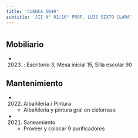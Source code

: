 ```yaml
---
title: 'CUENCA 5049'
subtitle: 'JII N° 01/16° PROF. LUIS SIXTO CLARA'
---
```


#


## Mobiliario

*  (2023) : Escritorio 3, Mesa inicial 15, Silla escolar 90 





## Mantenimiento

*  (2022) Albañileria / Pintura 
    + Albañilería y pintura gral en cielorraso

*  (2021) Saneamiento 
    + Proveer y colocar 9 purificadores




